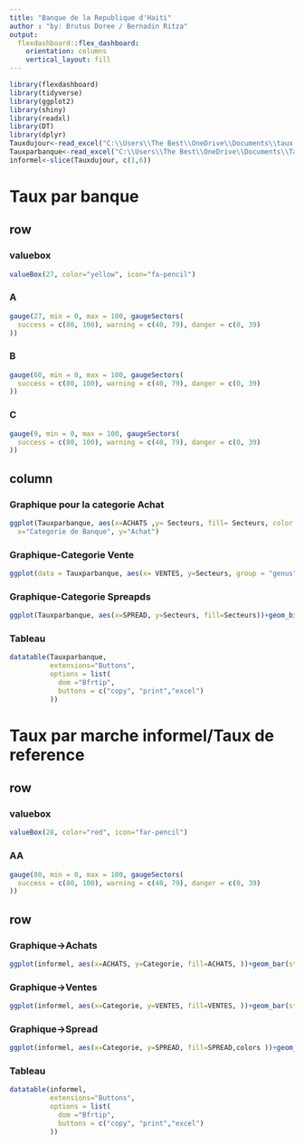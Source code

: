 ```yaml
---
title: "Banque de la Republique d'Haiti"
author : "by: Brutus Doree / Bernadin Ritza"
output: 
  flexdashboard::flex_dashboard:
    orientation: columns
    vertical_layout: fill
---
```


```r
library(flexdashboard)
library(tidyverse)
library(ggplot2)
library(shiny)
library(readxl)
library(DT)
library(dplyr)
Tauxdujour<-read_excel("C:\\Users\\The Best\\OneDrive\\Documents\\taux du jour 1.xlsx",sheet="data1")
Tauxparbanque<-read_excel("C:\\Users\\The Best\\OneDrive\\Documents\\Taux par les banques.xlsx",sheet="data2")
informel<-slice(Tauxdujour, c(1,6))

```



# Taux par banque
row {data-width=180}
-------------------------------------------------------------------
### valuebox
```r
valueBox(27, color="yellow", icon="fa-pencil")
```


### A
```r
gauge(27, min = 0, max = 100, gaugeSectors(
  success = c(80, 100), warning = c(40, 79), danger = c(0, 39)
))
```
### B

```r
gauge(60, min = 0, max = 100, gaugeSectors(
  success = c(80, 100), warning = c(40, 79), danger = c(0, 39)
))
```
### C
```r
gauge(9, min = 0, max = 100, gaugeSectors(
  success = c(80, 100), warning = c(40, 79), danger = c(0, 39)
))
```



column {data-width=500 .tabset}
-------------------------------------------------------------------



### Graphique pour la categorie Achat
```r
ggplot(Tauxparbanque, aes(x=ACHATS ,y= Secteurs, fill= Secteurs, color = "part_cadres"))+ geom_point(stat="identity", shape=15, size=5)+labs(
  x="Categorie de Banque", y="Achat")
```

### Graphique-Categorie Vente
```r
ggplot(data = Tauxparbanque, aes(x= VENTES, y=Secteurs, group = "genus", color="yellow")) +geom_line()
```

### Graphique-Categorie Spreapds
```r
ggplot(Tauxparbanque, aes(x=SPREAD, y=Secteurs, fill=Secteurs))+geom_bin2d(stat="identity", position="dodge")+labs(x="SPREAD", y="SECTEURS")
```

### Tableau

```r
datatable(Tauxparbanque,
          extensions="Buttons",
          options = list(
            dom ="Bfrtip",
            buttons = c("copy", "print","excel")
          ))
```

# Taux par marche informel/Taux de reference

row{data-width=180}
-------------------------------------------------------------------
### valuebox
```r
valueBox(28, color="red", icon="far-pencil")
```


### AA
```r
gauge(80, min = 0, max = 100, gaugeSectors(
  success = c(80, 100), warning = c(40, 79), danger = c(0, 39)
))
```


row {.tabset}
-----------------------------------------------------------------------


### Graphique->Achats

```r
ggplot(informel, aes(x=ACHATS, y=Categorie, fill=ACHATS, ))+geom_bar(stat="identity")

```

### Graphique->Ventes
```r
ggplot(informel, aes(x=Categorie, y=VENTES, fill=VENTES, ))+geom_bar(stat="identity")
```

### Graphique->Spread
```r
ggplot(informel, aes(x=Categorie, y=SPREAD, fill=SPREAD,colors ))+geom_bar(stat="identity")
```

### Tableau

```r
datatable(informel,
          extensions="Buttons",
          options = list(
            dom ="Bfrtip",
            buttons = c("copy", "print","excel")
          ))
```
